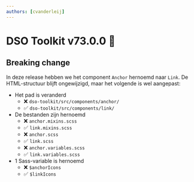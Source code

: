 ```yaml
---
authors: [cvanderleij]
---
```


# DSO Toolkit v73.0.0 👛

## Breaking change

In deze release hebben we het component `Anchor` hernoemd naar `Link`. De HTML-structuur blijft ongewijzigd, maar het volgende is wel aangepast:

- Het pad is veranderd
  - ❌ `dso-toolkit/src/components/anchor/`
  - ✅ `dso-toolkit/src/components/link/`
- De bestanden zijn hernoemd
  - ❌ `anchor.mixins.scss`
  - ✅ `link.mixins.scss`
  - ❌ `anchor.scss`
  - ✅ `link.scss`
  - ❌ `anchor.variables.scss`
  - ✅ `link.variables.scss`
- 1 Sass-variable is hernoemd
  - ❌ `$anchorIcons`
  - ✅ `$linkIcons`
